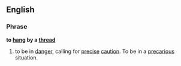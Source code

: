 ==English==

===Phrase===
'''to [[hang]] by a [[thread]]'''

# {{idiom}} to be in [[danger]], calling for [[precise]] [[caution]]. To be in a [[precarious]] situation.